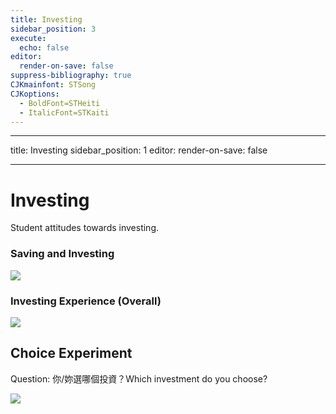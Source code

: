 ```yaml
---
title: Investing
sidebar_position: 3
execute:
  echo: false
editor:
  render-on-save: false
suppress-bibliography: true
CJKmainfont: STSong
CJKoptions:
  - BoldFont=STHeiti
  - ItalicFont=STKaiti
---
```





------------------------------------------------------------------------

title: Investing sidebar_position: 1 editor: render-on-save: false

------------------------------------------------------------------------

# Investing

Student attitudes towards investing.

### Saving and Investing

![](investing_files/figure-markdown_strict/cell-3-output-1.png)

### Investing Experience (Overall)

![](investing_files/figure-markdown_strict/cell-4-output-1.png)

## Choice Experiment

Question: 你/妳選哪個投資？Which investment do you choose?

![](investing_files/figure-markdown_strict/cell-5-output-1.png)
